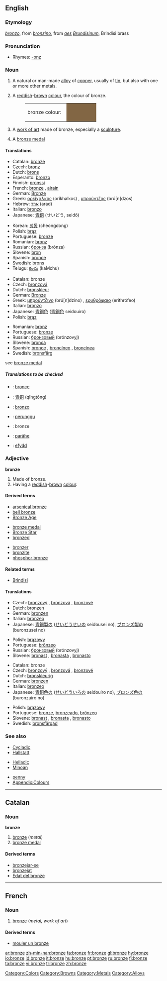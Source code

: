 {{see|Bronze}}
==English==

===Etymology===
{{It.}} ''[[bronzo]]'', from ''[[bronzino]]'', from {{L.}} ''[[aes]] [[Brundisinus|Brundisinum]]'', Brindisi brass

===Pronunciation===
*Rhymes: [[Rhymes:English:-ɒnz|-ɒnz]]

===Noun===
{{wikipedia}}
{{en-noun|s|-}}

# {{uncountable}} A natural or man-made [[alloy]] of [[copper]], usually of [[tin]], but also with one or more other metals.
# {{countable}} {{uncountable}} A [[reddish]]-[[brown]] [[colour]], the colour of bronze.
#:<table><tr><td>bronze colour: &nbsp;</td><td bgcolor="#826644" width="80">&nbsp; </td></tr></table>
# {{countable}} A [[work of art]] made of bronze, especially a [[sculpture]].
# A [[bronze medal]]

====Translations====
{{trans-top|alloy}}
*Catalan: [[#Catalan|bronze]] {{m}}
*Czech: [[bronz]] {{m}}
*Dutch: [[brons]] {{n}}
*Esperanto: [[bronzo]]
*Finnish: [[pronssi]]
*French: [[#French|bronze]] {{m}}, [[airain]] {{m}}
*German: [[Bronze]] {{f}}
*Greek: [[ορείχαλκος]] (oríkhalkos) {{m}}, [[μπρούντζος]] (brú[n]dzos) {{m}}
*Hebrew: [[ארד]] (arad) {{m}}
*Italian: [[bronzo]] {{m}}
*Japanese: [[青銅]] (せいどう, seidō)
{{trans-mid}}
*Korean: [[청동]] (cheongdong)
*Polish: [[brąz]] {{m}}
*Portuguese: [[#Portuguese|bronze]] {{m}}
*Romanian: [[bronz]] {{n}}
*Russian: [[бронза]] (brónza) {{f}}
*Slovene: [[bron]] {{m}}
*Spanish: [[bronce]] {{m}}
*Swedish: [[brons]]
*Telugu: [[కంచు]] (kaMchu)
{{trans-bottom}}

{{trans-top|colour}}
*Catalan: bronze {{m}}
*Czech: [[bronzová]] {{f}}
*Dutch: [[bronskleur]] {{f}}
*German: [[Bronze]] {{f}}
*Greek: [[μπρούντζινο]] (brú[n]dzino) {{n}}, [[ερυθρόφαιο]] (erithrófeo) {{n}}
*Italian: [[bronzo]] {{m}}
*Japanese: [[青銅色]] ([[青銅色]] seidouiro)
*Polish: [[brąz]] {{m}}
{{trans-mid}}
*Romanian: [[bronz]] {{n}}
*Portuguese: [[bronze#Portuguese|bronze]] {{m}}
*Russian: [[бронзовый]] (brónzovyj)
*Slovene: [[bronca]] {{f}}
*Spanish: [[bronce]] {{m}}, [[broncíneo]] {{m}}, [[broncínea]] {{f}}
*Swedish: [[bronsfärg]]
{{trans-bottom}}

{{trans-top|bronze medal}}
see [[bronze medal]]
{{trans-mid}}
&nbsp;
{{trans-bottom}}

=====Translations to be checked=====
{{checktrans}}
<!--Remove this section once all of the translations below have been moved into the tables above.-->
*{{ttbc|Asturian}}: [[bronce]]
*{{ttbc|Chinese}}: [[青铜]] (qīngtóng)
*{{ttbc|Ido}}: [[bronzo]] {{m}}
*{{ttbc|Indonesian}}: [[perunggu]]
*{{ttbc|Low Saxon}}: bronze
*{{ttbc|Maori}}: [[parāhe]]
*{{ttbc|Welsh}}: [[efydd]]

===Adjective===
'''bronze'''

# Made of bronze.
# Having a [[reddish]]-[[brown]] [[colour]].

====Derived terms====
{{top3}}
*[[arsenical bronze]]
*[[bell bronze]]
*[[Bronze Age]]
{{mid3}}
*[[bronze medal]]
*[[Bronze Star]]
*[[bronzed]]
{{mid3}}
*[[bronzer]]
*[[bronzite]]
*[[phosphor bronze]]
{{bottom}}

====Related terms====
*[[Brindisi]]

====Translations====
{{trans-top|made of bronze}}
*Czech: [[bronzový]] {{m}}, [[bronzová]] {{f}}, [[bronzové]] {{n}}
*Dutch: [[bronzen]]
*German: [[bronzen]]
*Italian: [[bronzeo]]
*Japanese: [[青銅製]]の ([[せいどうせい]]の seidousei no), [[ブロンズ製]]の (buronzusei no)
{{trans-mid}}
*Polish: [[brązowy]]
*Portuguese: [[brônzeo]]
*Russian: [[бронзовый]] (brónzovyj)
*Slovene: [[bronast]] {{m}}, [[bronasta]] {{f}}, [[bronasto]] {{n}}
{{trans-bottom}}

{{trans-top|colour}}
*Catalan: bronze {{m}}
*Czech: [[bronzový]] {{m}}, [[bronzová]] {{f}}, [[bronzové]] {{n}}
*Dutch: [[bronskleurig]]
*German: [[bronzen]]
*Italian: [[bronzeo]]
*Japanese: [[青銅色]]の ([[せいどういろ]]の seidouiro no), [[ブロンズ色]]の (buronzuiro no)
{{trans-mid}}
*Polish: [[brązowy]]
*Portuguese: [[bronze#Portuguese|bronze]], [[bronzeado]], [[brônzeo]]
*Slovene: [[bronast]] {{m}}, [[bronasta]] {{f}}, [[bronasto]] {{n}}
*Swedish: [[bronsfärgad]]
{{trans-bottom}}

===See also===
{{top3}}
*[[Cycladic]]
*[[Hallstatt]]
{{mid3}}
*[[Helladic]]
*[[Minoan]]
{{mid3}}
*[[penny]]
*[[Wiktionary_Appendix:Colours|Appendix:Colours]]
{{bottom}}

----

==Catalan==

===Noun===
'''bronze''' {{m}}

# [[bronze#English|bronze]] (''metal'')
# [[bronze medal]]

====Derived terms====
*[[bronzejar-se]]<!-- (to tan)-->
*[[bronzejat]]<!--(to be tanned)-->
*[[Edat del bronze]]<!--(Bronze Age)-->

----

==French==

===Noun===
{{fr-noun-reg|m}}

# [[#English|bronze]] (''metal, work of art'')

====Derived terms====
*[[mouler un bronze]]

[[Category:Colors]]
[[Category:Browns]]
[[Category:Metals]]
[[Category:Alloys]]

[[ar:bronze]]
[[zh-min-nan:bronze]]
[[fa:bronze]]
[[fr:bronze]]
[[gl:bronze]]
[[hy:bronze]]
[[io:bronze]]
[[id:bronze]]
[[it:bronze]]
[[hu:bronze]]
[[pt:bronze]]
[[ru:bronze]]
[[fi:bronze]]
[[ta:bronze]]
[[vi:bronze]]
[[tr:bronze]]
[[zh:bronze]]
